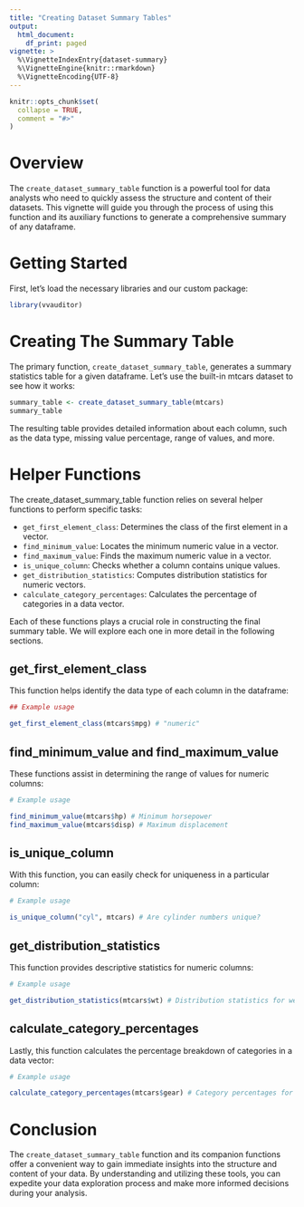 ```yaml
---
title: "Creating Dataset Summary Tables"
output: 
  html_document:
    df_print: paged
vignette: >
  %\VignetteIndexEntry{dataset-summary}
  %\VignetteEngine{knitr::rmarkdown}
  %\VignetteEncoding{UTF-8}
---
```


```r
knitr::opts_chunk$set(
  collapse = TRUE,
  comment = "#>"
)
```

# Overview

The `create_dataset_summary_table` function is a powerful tool for data analysts who need to quickly assess the structure and content of their datasets. This vignette will guide you through the process of using this function and its auxiliary functions to generate a comprehensive summary of any dataframe.

# Getting Started

First, let's load the necessary libraries and our custom package:

```r
library(vvauditor)
```

# Creating The Summary Table

The primary function, `create_dataset_summary_table`, generates a summary statistics table for a given dataframe. Let's use the built-in mtcars dataset to see how it works:

```r
summary_table <- create_dataset_summary_table(mtcars)
summary_table

```

The resulting table provides detailed information about each column, such as the data type, missing value percentage, range of values, and more.

# Helper Functions

The create_dataset_summary_table function relies on several helper functions to perform specific tasks:

-   `get_first_element_class`: Determines the class of the first element in a vector.
-   `find_minimum_value`: Locates the minimum numeric value in a vector.
-   `find_maximum_value`: Finds the maximum numeric value in a vector.
-   `is_unique_column`: Checks whether a column contains unique values.
-   `get_distribution_statistics`: Computes distribution statistics for numeric vectors.
-   `calculate_category_percentages`: Calculates the percentage of categories in a data vector.

Each of these functions plays a crucial role in constructing the final summary table. We will explore each one in more detail in the following sections.

## get_first_element_class

This function helps identify the data type of each column in the dataframe:

```r
## Example usage

get_first_element_class(mtcars$mpg) # "numeric"
```

## find_minimum_value and find_maximum_value

These functions assist in determining the range of values for numeric columns:

```r
# Example usage

find_minimum_value(mtcars$hp) # Minimum horsepower 
find_maximum_value(mtcars$disp) # Maximum displacement
```

## is_unique_column

With this function, you can easily check for uniqueness in a particular column:

```r
# Example usage

is_unique_column("cyl", mtcars) # Are cylinder numbers unique?

```

## get_distribution_statistics

This function provides descriptive statistics for numeric columns:

```r
# Example usage

get_distribution_statistics(mtcars$wt) # Distribution statistics for weight

```

## calculate_category_percentages

Lastly, this function calculates the percentage breakdown of categories in a data vector:

```r

# Example usage

calculate_category_percentages(mtcars$gear) # Category percentages for gears

```

# Conclusion

The `create_dataset_summary_table` function and its companion functions offer a convenient way to gain immediate insights into the structure and content of your data. By understanding and utilizing these tools, you can expedite your data exploration process and make more informed decisions during your analysis.
